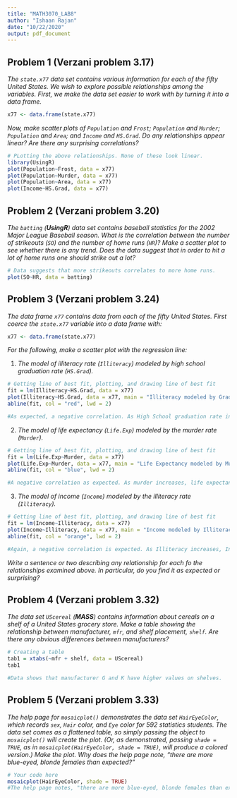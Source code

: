 ---
title: "MATH3070_LAB8"
author: "Ishaan Rajan"
date: "10/22/2020"
output: pdf_document
---



## Problem 1 (Verzani problem 3.17)
*The `state.x77` data set contains various information for each of the fifty United States. We wish to explore possible relationships among the variables. First, we make the data set easier to work with by turning it into a data frame.*

```{r, message=FALSE}
x77 <- data.frame(state.x77)
```

*Now, make scatter plots of `Population` and `Frost`; `Population` and `Murder`; `Population` and `Area`; and `Income` and `HS.Grad`. Do any relationships appear linear? Are there any surprising correlations?*

```{r, tidy=TRUE,message=FALSE}
# PLotting the above relationships. None of these look linear.
library(UsingR)
plot(Population~Frost, data = x77)
plot(Population~Murder, data = x77)
plot(Population~Area, data = x77)
plot(Income~HS.Grad, data = x77)
```

## Problem 2 (Verzani problem 3.20)
*The `batting` (**UsingR**) data set contains baseball statistics for the 2002 Major League Baseball season. What is the correlation between the number of strikeouts (`SO`) and the number of home runs (`HR`)? Make a scatter plot to see whether there is any trend. Does the data suggest that in order to hit a lot of home runs one should strike out a lot?*

```{r, tidy=TRUE,message=FALSE}
# Data suggests that more strikeouts correlates to more home runs. 
plot(SO~HR, data = batting)
```

## Problem 3 (Verzani problem 3.24)
*The data frame `x77` contains data from each of the fifty United States. First coerce the `state.x77` variable into a data frame with:*

```{r, eval=FALSE,message=FALSE}
x77 <- data.frame(state.x77)
```

*For the following, make a scatter plot with the regression line:*

1. *The model of illiteracy rate (`Illiteracy`) modeled by high school graduation rate (`HS.Grad`).*

```{r, tidy=TRUE,message=FALSE}
# Getting line of best fit, plotting, and drawing line of best fit
fit = lm(Illiteracy~HS.Grad, data = x77)
plot(Illiteracy~HS.Grad, data = x77, main = "Illiteracy modeled by Grad Rate")
abline(fit, col = "red", lwd = 2)

#As expected, a negative correlation. As High School graduation rate increases, Illiteracy decreases.
```

2. *The model of life expectancy (`Life.Exp`) modeled by the murder rate (`Murder`).*

```{r, tidy=TRUE,message=FALSE}
# Getting line of best fit, plotting, and drawing line of best fit
fit = lm(Life.Exp~Murder, data = x77)
plot(Life.Exp~Murder, data = x77, main = "Life Expectancy modeled by Murder")
abline(fit, col = "blue", lwd = 2)

#A negative correlation as expected. As murder increases, life expectancy decreases.
```

3. *The model of income (`Income`) modeled by the illiteracy rate (`Illiteracy`).*

```{r, tidy=TRUE,message=FALSE}
# Getting line of best fit, plotting, and drawing line of best fit
fit = lm(Income~Illiteracy, data = x77)
plot(Income~Illiteracy, data = x77, main = "Income modeled by Illiteracy")
abline(fit, col = "orange", lwd = 2)

#Again, a negative correlation is expected. As Illiteracy increases, Income decreases. 

```

*Write a sentence or two describing any relationship for each fo the relationships examined above. In particular, do you find it as expected or surprising?*

## Problem 4 (Verzani problem 3.32)
*The data set `UScereal` (**MASS**) contains information about cereals on a shelf of a United States grocery store. Make a table showing the relationship between manufacturer, `mfr`, and shelf placement, `shelf`. Are there any obvious differences between manufacturers?*

```{r, tidy=TRUE,message=FALSE}
# Creating a table
tab1 = xtabs(~mfr + shelf, data = UScereal)
tab1

#Data shows that manufacturer G and K have higher values on shelves. 
```

## Problem 5 (Verzani problem 3.33)
*The help page for `mosaicplot()` demonstrates the data set `HairEyeColor`, which records `sex`, `Hair` color, and `Eye` color for 592 statistics students. The data set comes as a flattened table, so simply passing the object to `mosaicplot()` will create the plot. (Or, as demonstrated, passing `shade = TRUE`, as in `mosaicplot(HairEyeColor, shade = TRUE)`, will produce a colored version.)*
*Make the plot. Why does the help page note, "there are more blue-eyed, blonde females than expected?"*

```{r, tidy=TRUE,message=FALSE}
# Your code here
mosaicplot(HairEyeColor, shade = TRUE)
#The help page notes, "there are more blue-eyed, blonde females than expected because the relationship should be independent(mosaic is an independence model), but it is looking like there is a dependent relationship. 
```
